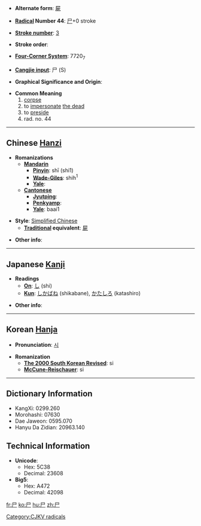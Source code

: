 * '''Alternate form''': [[屍]]

* '''[[Wiktionary:Chinese radical index| Radical]] Number 44''': [[Wiktionary:Chinese radical index 尸|尸]]+0 stroke

* '''[[Wiktionary:Chinese total strokes index|Stroke number]]''': [[Wiktionary:Chinese total strokes index 3|3]]

* '''Stroke order''': 

* '''[[Wiktionary:Chinese four corner index|Four-Corner System]]''': 7720<sub>7</sub>

* '''[[Wiktionary:Chinese Cangjie index|Cangjie input]]''': 尸 (S)

* '''Graphical Significance and Origin''': 

* '''Common Meaning'''
*#[[corpse]]
*# to [[impersonate]] [[the dead]]
*# to [[preside]]
*# rad. no. 44

----

== Chinese [[Hanzi]] ==

* '''Romanizations'''
** '''[[Mandarin]]'''
*** '''[[Pinyin]]''': shī (shi1)
*** '''[[Wade-Giles]]''': shih<sup>1</sup>
*** '''[[Yale]]''': 
** '''[[Cantonese]]'''
*** '''[[Jyutping]]''':
*** '''[[Penkyamp]]''': 
*** '''[[Yale]]''': baai1

* '''Style''': [[Simplified Chinese]] 
** '''[[Traditional Chinese|Traditional]] equivalent''': [[屍]]

* '''Other info''': 

----

== Japanese [[Kanji]] ==

* '''Readings'''
** '''[[On]]''': [[し]] (shi)
** '''[[Kun]]''': [[しかばね]] (shikabane), [[かたしろ]] (katashiro)

* '''Other info''':  

----

== Korean [[Hanja]] ==

* '''Pronunciation''': [[시]]

* '''Romanization'''
** '''[[The 2000 South Korean Revised Romanization|The 2000 South Korean Revised]]''': si
** '''[[McCune-Reischauer]]''': si

----

== Dictionary Information ==

* KangXi: 0299.260
* Morohashi: 07630
* Dae Jaweon: 0595.070
* Hanyu Da Zidian: 20963.140

== Technical Information ==

* '''Unicode''':
** Hex: 5C38
** Decimal: 23608
* '''Big5''':
** Hex: A472
** Decimal: 42098

[[Category:CJKV radicals]]

[[fr:尸]]
[[ko:尸]]
[[hu:尸]]
[[zh:尸]]